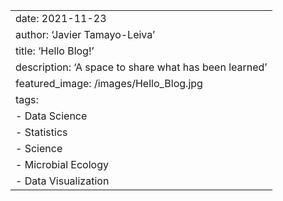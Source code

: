 ---
date: 2021-11-23
author: 'Javier Tamayo-Leiva'
title: 'Hello Blog!'
description: 'A space to share what has been learned'
featured_image: /images/Hello_Blog.jpg
tags:
    - Data Science
    - Statistics
    - Science
    - Microbial Ecology
    - Data Visualization
---